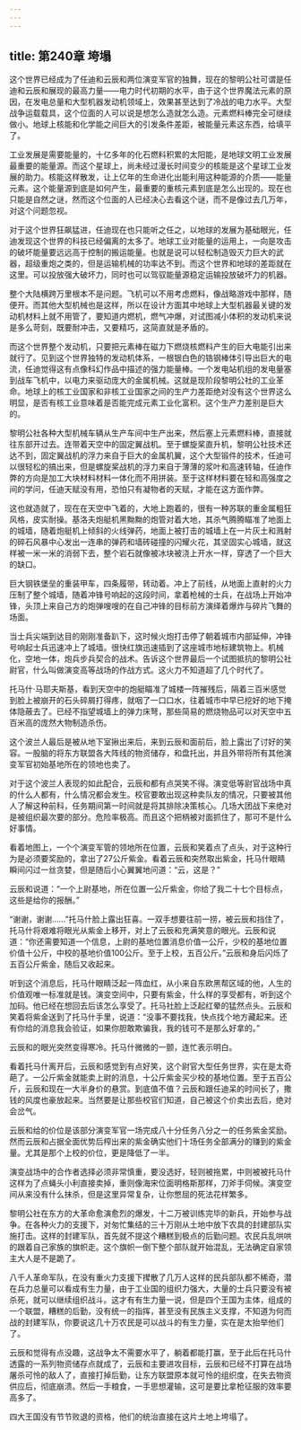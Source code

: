 ```yaml
---
---
---
```

title: 第240章 垮塌
---



这个世界已经成为了任迪和云辰和两位演变军官的独舞，现在的黎明公社可谓是任迪和云辰和展现的最高力量——电力时代初期的水平，由于这个世界魔法元素的原因，在发电总量和大型机器发动机领域上，效果甚至达到了冷战的电力水平。大型战争运载载具，这个位面的人可以说是想怎么造就怎么造。元素燃料棒完全可继续做小。地球上核能和化学能之间巨大的引发条件差距，被能量元素这东西，给填平了。

工业发展是需要能量的，十亿多年的化石燃料积累的太阳能，是地球文明工业发展最重要的能量源。而这个星球上，尚未经过漫长时间变少的核能是这个星球工业发展的助力。核能这样散发，让上亿年的生命进化出能利用这种能源的介质——能量元素。这个能量源到底是如何产生，最重要的重核元素到底是怎么出现的。现在也只能是自然之谜，然而这个位面的人已经决心去看这个谜，而不是像过去几万年，对这个问题忽视。

对于这个世界狂飙猛进，任迪现在也只能听之任之，以地球的发展为基础眼光，任迪发现这个世界的科技已经偏离的太多了。地球工业对能量的运用上，一向是攻击的破坏能量要远远高于控制的搬运能量。也就是说可以轻松制造毁灭力巨大的武器，超级重炮之类的，但是运输机械的功率达不到。而这个世界和地球的差距就在这里。可以投放强大破坏力，同时也可以驾驭能量源稳定运输投放破坏力的机器。

整个大陆横跨万里根本不是问题。飞机可以不用考虑燃料，像战略游戏中那样，随便开。而其他大型机械也是这样，所以在设计方面其中地球上大型机器最关键的发动机材料上就不用管了，要知道内燃机，燃气冲爆，对试图减小体积的发动机来说是多么苛刻，既要耐冲击，又要精巧，这简直就是矛盾的。

而这个世界整个发动机，只要把元素棒在磁力下燃烧核燃料产生的巨大电能引出来就行了。见到这个世界独特的发动机体系，一根银白色的锆钢棒体引导出巨大的电流，任迪觉得这有点像科幻作品中描述的强力能量棒。一个发电站机组的发电量塞到战车飞机中，以电力来驱动庞大的金属机械。这就是现阶段黎明公社的工业革命。地球上的核工业国家和非核工业国家之间的生产力差距绝对没有这个世界这么明显，是否有核工业意味着是否能完成元素工业化富积。这个生产力差别是巨大的。

黎明公社各种大型机械车辆从生产车间中生产出来，然后塞上元素燃料棒，直接就往东部开过去。连带着天空中的固定翼战机。至于螺旋桨直升机，黎明公社技术还达不到，固定翼战机的浮力来自于巨大的金属机翼，这个大型锻件的技术，任迪可以很轻松的搞出来，但是螺旋桨战机的浮力来自于薄薄的浆叶和高速转轴，任迪作弊的方向是加工大块材料材料一体化而不用拼装。至于这样材料要在轻和高强度之间的学问，任迪天赋没有用，恐怕只有凝物者的天赋，才能在这方面作弊。

这也就造就了，现在在天空中飞着的，大地上跑着的，很有一种苏联的重金属粗狂风格，皮实耐操。基洛夫炮艇机黑黝黝的炮管对着大地，其杀气腾腾瞄准了地面上的城墙，随着炮艇机上倾斜的火线弹药，地面上被打击的城墙上在一片灰土和溅射的碎石风暴中心发出一连串的弹药和墙砖碰撞的闪耀火花，其坚固实心城墙，就这样被一米一米的消弱下去，整个岩石就像被冰块被浇上开水一样，穿透了一个巨大的缺口。

巨大钢铁堡垒的重装甲车，四条履带，转动着。冲上了前线，从地面上直射的火力压制了整个城墙，随着冲锋号响起的这段时间，拿着枪械的士兵，在战场上开始冲锋，头顶上来自己方的炮弹嗖嗖的在自己冲锋的目标前方演绎着爆炸与碎片飞舞的场面。

当士兵尖端到达目的刚刚准备趴下，这时候火炮打击停了朝着城市内部延伸，冲锋号响起士兵迅速冲上了城墙。很快红旗迅速插到了这座城市地标建筑物上。机械化，空地一体，炮兵步兵契合的战术。告诉这个世界最后一个试图抵抗的黎明公社尉官，什么叫做演变高等战场的作战方式。这火力不知道超了几个时代了。

托马什·马耶夫斯基，看到天空中的炮艇瞄准了城楼一阵摧残后，隔着三百米感觉到脸上被崩开的石头碎屑打得疼，就咽了一口口水，往着城市中早已挖好的地下掩体隐蔽去了。已经不指望城墙上的弹力床弩，那些简易的燃烧物品可以对天空中五百米高的庞然大物制造杀伤。

这个波兰人最后是被从地下室揪出来后，来到云辰和面前后，脸上露出了讨好的笑容。一股脑的将东方联盟各大阵线的物资储存，和盘托出，并且外带将所有其他演变军官初始基地所在的领地也卖了。

对于这个波兰人表现的如此配合，云辰和都有点哭笑不得。演变低等尉官战场中真的什么人都有，什么情况都会发生。校官要敢出现这种卖队友的情况，只要被其他人了解这种前科，任务期间第一时间就是将其排除决策核心。几场大团战下来绝对是被组织最次要的部分。危险率极高。而且这个把柄被对面抓住了，那可不是什么好事情。

看着地图上，一个个演变军管的领地所在位置，云辰和笑着点了点头，对于这种行为是必须要奖励的，拿出了27公斤紫金。看着云辰和突然取出紫金，托马什眼睛瞬间闪过一丝贪婪，但是随后小心翼翼地问道：“云，这是？”

云辰和说道：“一个上尉基地，所在位置一公斤紫金，你给了我二十七个目标点，这些是给你的报酬。”

“谢谢，谢谢……”托马什脸上露出狂喜。一双手想要往前一捞，被云辰和挡住了，托马什将艰难将眼光从紫金上移开，对上了云辰和充满笑意的眼光。云辰和说道：“你还需要知道一个信息，上尉的基地位置消息价值一公斤，少校的基地位置价值十公斤，中校的基地价值100公斤。至于上校，五百公斤。”云辰和身后闪烁了五百公斤紫金，随后又收起来。

听到这个消息后，托马什眼睛泛起一阵血红，从小来自东欧黑帮区域的他，人生的价值观唯一标准就是钱。演变空间中，只要有紫金，什么样的享受都有，听到这个加码。他已经在想回去后该怎么享受了。托马社脸上泛起红晕的猛然点头。云辰和笑着将紫金送到了托马什手里，说道：“没事不要找我，快点找个地方藏起来。还有你给的消息我会验证，如果你胆敢欺骗我，我的钱可不是那么好拿的。”

云辰和的眼光突然变得寒冷。托马什微微的一颤，连忙表示明白。

看着托马什离开后，云辰和感觉到有点好笑，这个尉官大型任务世界，实在是太奇葩了。一公斤紫金就能卖上尉的消息，十公斤紫金买少校的基地位置。至于五百公斤，云辰和现在一大半身价的悬赏。到底值不值？云辰和跟任迪呆的时间长了，撒钱的风度也豪放起来。当然要是让那些校官们知道，自己被这个价卖出去后，绝对会岔气。

云辰和给的价位是该部分演变军官一场完成八十分任务八分之一的任务紫金奖励。然而云辰和占据全面优势后榨出来的紫金确实他们十场任务全部满分的赚到的紫金量。尤其是那个上校的价位，更是降低了一半。

演变战场中的合作者选择必须非常慎重，要没选好，轻则被拖累，中则被被托马什这样为了点蝇头小利直接卖掉，重则像海宋位面明格斯那样，刀斧手伺候。演变空间从来没有什么抹杀，但是这里异常复杂，让你憋屈的死法花样繁多。

黎明公社在东方的大革命愈演愈烈的爆发，十二万被训练完毕的新兵，开始参与战争。在各种火力的支援下，对匆忙集结的三十万刚从土地中放下农具的封建部队实施打击。这样的封建军队，首先就不提这个糟糕到极点的后勤问题。农民兵乱哄哄的跟着自己家族的旗帜走。这个旗帜一倒下整个部队就开始混乱，无法确定自家领主大人是不是跪了。

八千人革命军队，在没有重火力支援下撵散了几万人这样的民兵部队都不稀奇，潜在兵力总量可以看成有生力量，由于工业国的组织力强大，大量的士兵只要没有被杀死，就可以继续组织战斗。这才有有生力量一说，但是四个王国为主体，组成的一个联盟，糟糕的后勤，没有统一的指挥，甚至没有民族主义支撑，不知道为何而战的封建军队，你要说这几十万农民是可以战斗的有生力量，实在是太抬举他们了。

云辰和觉得有点没趣，这战争太不需要水平了，躺着都能打赢，至于此后在托马什透露的一系列物资储存点就成了，云辰和主要进攻目标，云辰和已经不打算在战场屠杀可怜的敌人了，直接打掉后勤，让东方联盟原本就可怜的组织度，在失去物资供应后，彻底崩溃。然后一手粮食，一手思想灌输，这可是要比拿枪征服的效率要高多了。

四大王国没有节节败退的资格，他们的统治直接在这片土地上垮塌了。